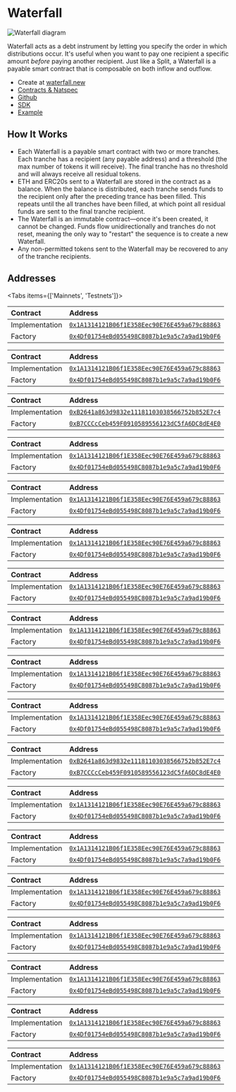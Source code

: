 
# Waterfall

![Waterfall diagram](./img/diagram_waterfall.png)

Waterfall acts as a debt instrument by letting you specify the order in which
distributions occur. It's useful when you want to pay one recipient a specific
amount _before_ paying another recipient. Just like a Split, a Waterfall is a
payable smart contract that is composable on both inflow and outflow.

- Create at [waterfall.new](https://app.0xsplits.xyz/new/waterfall/)
- [Contracts & Natspec](https://github.com/0xSplits/splits-waterfall/tree/master/src)
- [Github](https://github.com/0xSplits/splits-waterfall)
- [SDK](/dev/sdk/waterfall)
- [Example](https://app.0xsplits.xyz/accounts/0x3511373c3C78cD04C86c87628238435D7F3E6C4f/)

## How It Works

- Each Waterfall is a payable smart contract with two or more tranches. Each
  tranche has a recipient (any payable address) and a threshold (the max number
  of tokens it will receive). The final tranche has no threshold and will always
  receive all residual tokens.
- ETH and ERC20s sent to a Waterfall are stored in the contract as a balance.
  When the balance is distributed, each tranche sends funds to the recipient
  only after the preceding trance has been filled. This repeats until the all
  tranches have been filled, at which point all residual funds are sent to the
  final tranche recipient.
- The Waterfall is an immutable contract—once it's been created, it cannot be
  changed. Funds flow unidirectionally and tranches do not reset, meaning the
  only way to "restart" the sequence is to create a new Waterfall.
- Any non-permitted tokens sent to the Waterfall may be recovered to any of the
  tranche recipients.

## Addresses

<Tabs items={['Mainnets', 'Testnets']}>

<Tab>

<Toggle title="Ethereum - 1">

| Contract       | Address                                                                                                                      |
| :------------- | :--------------------------------------------------------------------------------------------------------------------------- |
| Implementation | [`0x1A1314121B06f1E358Eec90E76E459a679c88863`](https://etherscan.io/address/0x1A1314121B06f1E358Eec90E76E459a679c88863#code) |
| Factory        | [`0x4Df01754eBd055498C8087b1e9a5c7a9ad19b0F6`](https://etherscan.io/address/0x4Df01754eBd055498C8087b1e9a5c7a9ad19b0F6#code) |

</Toggle>

<Toggle title="Optimism – 10">

| Contract       | Address                                                                                                                                 |
| :------------- | :-------------------------------------------------------------------------------------------------------------------------------------- |
| Implementation | [`0x1A1314121B06f1E358Eec90E76E459a679c88863`](https://optimistic.etherscan.io/address/0x1A1314121B06f1E358Eec90E76E459a679c88863#code) |
| Factory        | [`0x4Df01754eBd055498C8087b1e9a5c7a9ad19b0F6`](https://optimistic.etherscan.io/address/0x4Df01754eBd055498C8087b1e9a5c7a9ad19b0F6#code) |

</Toggle>

<Toggle title="BSC – 56">

| Contract       | Address                                                                                                                     |
| :------------- | :-------------------------------------------------------------------------------------------------------------------------- |
| Implementation | [`0xB2641a863d9832e11181103038566752b852E7c4`](https://bscscan.com/address/0xB2641a863d9832e11181103038566752b852E7c4#code) |
| Factory        | [`0xB7CCCcCeb459F0910589556123dC5fA6DC8dE4E0`](https://bscscan.com/address/0xB7CCCcCeb459F0910589556123dC5fA6DC8dE4E0#code) |

</Toggle>

<Toggle title="Gnosis – 100">

| Contract       | Address                                                                                                                       |
| :------------- | :---------------------------------------------------------------------------------------------------------------------------- |
| Implementation | [`0x1A1314121B06f1E358Eec90E76E459a679c88863`](https://gnosisscan.io/address/0x1A1314121B06f1E358Eec90E76E459a679c88863#code) |
| Factory        | [`0x4Df01754eBd055498C8087b1e9a5c7a9ad19b0F6`](https://gnosisscan.io/address/0x4Df01754eBd055498C8087b1e9a5c7a9ad19b0F6#code) |

</Toggle>

<Toggle title="Polygon – 137">

| Contract       | Address                                                                                                                         |
| :------------- | :------------------------------------------------------------------------------------------------------------------------------ |
| Implementation | [`0x1A1314121B06f1E358Eec90E76E459a679c88863`](https://polygonscan.com/address/0x1A1314121B06f1E358Eec90E76E459a679c88863#code) |
| Factory        | [`0x4Df01754eBd055498C8087b1e9a5c7a9ad19b0F6`](https://polygonscan.com/address/0x4Df01754eBd055498C8087b1e9a5c7a9ad19b0F6#code) |

</Toggle>

<Toggle title="Fantom – 250">

| Contract       | Address                                                                                                                     |
| :------------- | :-------------------------------------------------------------------------------------------------------------------------- |
| Implementation | [`0x1A1314121B06f1E358Eec90E76E459a679c88863`](https://ftmscan.com/address/0x1A1314121B06f1E358Eec90E76E459a679c88863#code) |
| Factory        | [`0x4Df01754eBd055498C8087b1e9a5c7a9ad19b0F6`](https://ftmscan.com/address/0x4Df01754eBd055498C8087b1e9a5c7a9ad19b0F6#code) |

</Toggle>

<Toggle title="Arbitrum – 42161">

| Contract       | Address                                                                                                                     |
| :------------- | :-------------------------------------------------------------------------------------------------------------------------- |
| Implementation | [`0x1A1314121B06f1E358Eec90E76E459a679c88863`](https://arbiscan.io/address/0x1A1314121B06f1E358Eec90E76E459a679c88863#code) |
| Factory        | [`0x4Df01754eBd055498C8087b1e9a5c7a9ad19b0F6`](https://arbiscan.io/address/0x4Df01754eBd055498C8087b1e9a5c7a9ad19b0F6#code) |

</Toggle>

<Toggle title="Avalanche – 43114">

| Contract       | Address                                                                                                                      |
| :------------- | :--------------------------------------------------------------------------------------------------------------------------- |
| Implementation | [`0x1A1314121B06f1E358Eec90E76E459a679c88863`](https://snowtrace.io/address/0x1A1314121B06f1E358Eec90E76E459a679c88863#code) |
| Factory        | [`0x4Df01754eBd055498C8087b1e9a5c7a9ad19b0F6`](https://snowtrace.io/address/0x4Df01754eBd055498C8087b1e9a5c7a9ad19b0F6#code) |

</Toggle>

<Toggle title="Aurora – 1313161554">

| Contract       | Address                                                                                                                        |
| :------------- | :----------------------------------------------------------------------------------------------------------------------------- |
| Implementation | [`0x1A1314121B06f1E358Eec90E76E459a679c88863`](https://aurorascan.dev/address/0x1A1314121B06f1E358Eec90E76E459a679c88863#code) |
| Factory        | [`0x4Df01754eBd055498C8087b1e9a5c7a9ad19b0F6`](https://aurorascan.dev/address/0x4Df01754eBd055498C8087b1e9a5c7a9ad19b0F6#code) |

</Toggle>

</Tab>

<Tab>

<Toggle title="Goerli - 5">

| Contract       | Address                                                                                                                             |
| :------------- | :---------------------------------------------------------------------------------------------------------------------------------- |
| Implementation | [`0x1A1314121B06f1E358Eec90E76E459a679c88863`](https://goerli.etherscan.io/address/0x1A1314121B06f1E358Eec90E76E459a679c88863#code) |
| Factory        | [`0x4Df01754eBd055498C8087b1e9a5c7a9ad19b0F6`](https://goerli.etherscan.io/address/0x4Df01754eBd055498C8087b1e9a5c7a9ad19b0F6#code) |

</Toggle>

<Toggle title="BSC Testnet – 97">

| Contract       | Address                                                                                                                             |
| :------------- | :---------------------------------------------------------------------------------------------------------------------------------- |
| Implementation | [`0xB2641a863d9832e11181103038566752b852E7c4`](https://testnet.bscscan.com/address/0xB2641a863d9832e11181103038566752b852E7c4#code) |
| Factory        | [`0xB7CCCcCeb459F0910589556123dC5fA6DC8dE4E0`](https://testnet.bscscan.com/address/0xB7CCCcCeb459F0910589556123dC5fA6DC8dE4E0#code) |

</Toggle>

<Toggle title="Optimism Goerli – 420">

| Contract       | Address                                                                                                                                      |
| :------------- | :------------------------------------------------------------------------------------------------------------------------------------------- |
| Implementation | [`0x1A1314121B06f1E358Eec90E76E459a679c88863`](https://goerli-optimism.etherscan.io/address/0x1A1314121B06f1E358Eec90E76E459a679c88863#code) |
| Factory        | [`0x4Df01754eBd055498C8087b1e9a5c7a9ad19b0F6`](https://goerli-optimism.etherscan.io/address/0x4Df01754eBd055498C8087b1e9a5c7a9ad19b0F6#code) |

</Toggle>

<Toggle title="Fantom Testnet – 4002">

| Contract       | Address                                                                                                                             |
| :------------- | :---------------------------------------------------------------------------------------------------------------------------------- |
| Implementation | [`0x1A1314121B06f1E358Eec90E76E459a679c88863`](https://testnet.ftmscan.com/address/0x1A1314121B06f1E358Eec90E76E459a679c88863#code) |
| Factory        | [`0x4Df01754eBd055498C8087b1e9a5c7a9ad19b0F6`](https://testnet.ftmscan.com/address/0x4Df01754eBd055498C8087b1e9a5c7a9ad19b0F6#code) |

</Toggle>

<Toggle title="Gnosis Chiado – 10200">

| Contract       | Address                                                                                                                                                        |
| :------------- | :------------------------------------------------------------------------------------------------------------------------------------------------------------- |
| Implementation | [`0x1A1314121B06f1E358Eec90E76E459a679c88863`](https://blockscout.com/gnosis/chiado/address/0x1A1314121B06f1E358Eec90E76E459a679c88863/contracts#address-tabs) |
| Factory        | [`0x4Df01754eBd055498C8087b1e9a5c7a9ad19b0F6`](https://blockscout.com/gnosis/chiado/address/0x4Df01754eBd055498C8087b1e9a5c7a9ad19b0F6/contracts#address-tabs) |

</Toggle>

<Toggle title="Avalanche Fuji – 43113">

| Contract       | Address                                                                                                                              |
| :------------- | :----------------------------------------------------------------------------------------------------------------------------------- |
| Implementation | [`0x1A1314121B06f1E358Eec90E76E459a679c88863`](https://testnet.snowtrace.io/address/0x1A1314121B06f1E358Eec90E76E459a679c88863#code) |
| Factory        | [`0x4Df01754eBd055498C8087b1e9a5c7a9ad19b0F6`](https://testnet.snowtrace.io/address/0x4Df01754eBd055498C8087b1e9a5c7a9ad19b0F6#code) |

</Toggle>

<Toggle title="Polygon Mumbai – 80001">

| Contract       | Address                                                                                                                                |
| :------------- | :------------------------------------------------------------------------------------------------------------------------------------- |
| Implementation | [`0x1A1314121B06f1E358Eec90E76E459a679c88863`](https://mumbai.polygonscan.com/address/0x1A1314121B06f1E358Eec90E76E459a679c88863#code) |
| Factory        | [`0x4Df01754eBd055498C8087b1e9a5c7a9ad19b0F6`](https://mumbai.polygonscan.com/address/0x4Df01754eBd055498C8087b1e9a5c7a9ad19b0F6#code) |

</Toggle>

<Toggle title="Arbitrum Goerli – 421613">

| Contract       | Address                                                                                                                                                              |
| :------------- | :------------------------------------------------------------------------------------------------------------------------------------------------------------------- |
| Implementation | [`0x1A1314121B06f1E358Eec90E76E459a679c88863`](https://goerli-rollup-explorer.arbitrum.io/address/0x1A1314121B06f1E358Eec90E76E459a679c88863/contracts#address-tabs) |
| Factory        | [`0x4Df01754eBd055498C8087b1e9a5c7a9ad19b0F6`](https://goerli-rollup-explorer.arbitrum.io/address/0x4Df01754eBd055498C8087b1e9a5c7a9ad19b0F6/contracts#address-tabs) |

</Toggle>

<Toggle title="Aurora Testnet – 1313161555">

| Contract       | Address                                                                                                                                |
| :------------- | :------------------------------------------------------------------------------------------------------------------------------------- |
| Implementation | [`0x1A1314121B06f1E358Eec90E76E459a679c88863`](https://testnet.aurorascan.dev/address/0x1A1314121B06f1E358Eec90E76E459a679c88863#code) |
| Factory        | [`0x4Df01754eBd055498C8087b1e9a5c7a9ad19b0F6`](https://testnet.aurorascan.dev/address/0x4Df01754eBd055498C8087b1e9a5c7a9ad19b0F6#code) |

</Toggle>

</Tab>

</Tabs>
